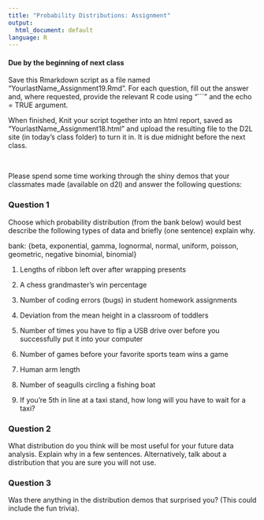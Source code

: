 ```yaml
---
title: "Probability Distributions: Assignment"
output:
  html_document: default
language: R
---
```


<!-- To render the assignment in Rmarkdown, enter the command below in the R console -->
<!-- rmarkdown::render("Class_18_Assignment.Rmd") -->

#### Due by the beginning of next class 

Save this Rmarkdown script as a file named “YourlastName_Assignment19.Rmd”. 
For each question, fill out the answer and, where requested, 
provide the relevant R code using "```" and the echo = TRUE argument.

When finished, Knit your script together into an html report, 
saved as “YourlastName_Assignment18.html” and upload the 
resulting file to the D2L site (in today’s class folder) to turn it in. 
It is due midnight before the next class.

\

Please spend some time working through the shiny demos that your classmates made (available on d2l) and answer the following questions:

### Question 1

Choose which probability distribution (from the bank below) would best describe 
the following types of data and briefly (one sentence) explain why.

bank: {beta, exponential, gamma, lognormal,
	   normal, uniform, poisson, geometric, 
	   negative binomial, binomial}
	   
1. Lengths of ribbon left over after wrapping presents

2. A chess grandmaster's win percentage

3. Number of coding errors (bugs) in student homework assignments

4. Deviation from the mean height in a classroom of toddlers

5. Number of times you have to flip a USB drive over before you successfully put it into your computer

6. Number of games before your favorite sports team wins a game

7. Human arm length

8. Number of seagulls circling a fishing boat

9. If you're 5th in line at a taxi stand, how long will you have to wait for a taxi?

### Question 2

What distribution do you think will be most useful for your future data analysis. Explain why in a few sentences. Alternatively, talk about a distribution that you are sure you will not use.

### Question 3

Was there anything in the distribution demos that surprised you? (This could include the fun trivia).

